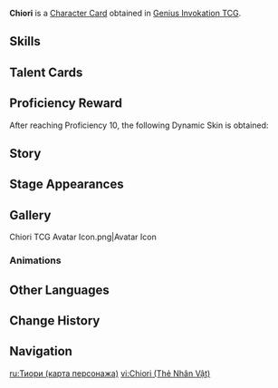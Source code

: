 {{About|the [[Character Card]]|the [[Playable Character]]|Chiori}}
{{Genius Invokation TCG Infobox
|title       = Chiori
|id          = 001609
|features    = Chiori
|image       = Chiori Character Card.png
|type        = Character Card
|health      = 10
|element     = Geo
|faction     = Inazuma
|weapon      = Sword
|source1     = Achieve victory in [[Genius Invokation TCG/Stage/Chiori/Friendly Fracas|Friendly Fracas (Chiori)]]
}}
'''Chiori''' is a [[Character Card]] obtained in [[Genius Invokation TCG]].

==Skills==
{{Genius Invokation TCG Skills Table}}

==Talent Cards==
{{Genius Invokation TCG Talent Cards Table}}

==Proficiency Reward==
After reaching Proficiency 10, the following Dynamic Skin is obtained:<br>{{TCG Card|In Five Colors Dyed|1|golden=1|caption=1}}

==Story==
{{Description|Couturiere of Countless Colors|title="The Thundering Seamstress" Chiori}}

==Stage Appearances==
{{Genius Invokation TCG Stage Appearances}}

==Gallery==
<gallery>
Chiori TCG Avatar Icon.png|Avatar Icon
</gallery>

===Animations===
{{Preview
|size     = 380px
|file1    = Chiori Dynamic Skin
|caption  = Dynamic Skin Idle Animation
}}

==Other Languages==
{{Other Languages|Transclude=Chiori}}

==Change History==
{{Change History|5.1}}

==Navigation==
{{Genius Invokation TCG Navbox|Character Card Obtainable}}

[[ru:Тиори (карта персонажа)]]
[[vi:Chiori (Thẻ Nhân Vật)]]